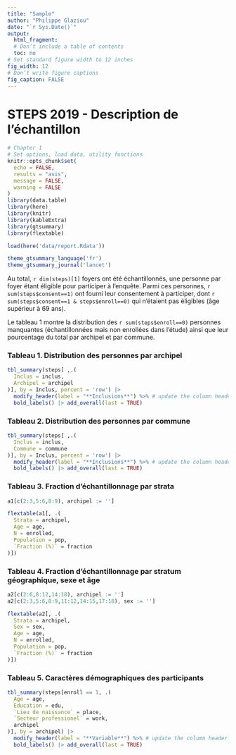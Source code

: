 ```yaml
--- 
title: "Sample" 
author: "Philippe Glaziou" 
date: "`r Sys.Date()`" 
output:  
  html_fragment: 
  # Don’t include a table of contents 
  toc: no 
# Set standard figure width to 12 inches 
fig_width: 12 
# Don’t write figure captions 
fig_caption: FALSE 
--- 
```


# STEPS 2019 - Description de l'échantillon
  
```r
# Chapter 1
# Set options, load data, utility functions 
knitr::opts_chunk$set(
  echo = FALSE,
  results = "asis",
  message = FALSE,
  warning = FALSE
)
library(data.table)
library(here)
library(knitr)
library(kableExtra)
library(gtsummary)
library(flextable)

load(here('data/report.Rdata'))

theme_gtsummary_language('fr')
theme_gtsummary_journal('lancet')

``` 

Au total, `r dim(steps)[1]` foyers ont été échantillonnés, une personne par foyer étant éligible pour participer à l'enquête. Parmi ces personnes, `r sum(steps$consent==1)` ont fourni leur consentement à participer, dont `r sum(steps$consent==1 & steps$enroll==0)` qui n'étaient pas éligibles (âge supérieur à 69 ans). 

Le tableau 1 montre la distribution des `r sum(steps$enroll==0)` personnes manquantes (échantillonnées mais non enrollées dans l'étude) ainsi que leur pourcentage du total par archipel et par commune.


### Tableau 1. Distribution des personnes par archipel

```r
tbl_summary(steps[ ,.(
  Inclus = inclus,
  Archipel = archipel
)], by = Inclus, percent = 'row') |>
  modify_header(label = "**Inclusions**") %>% # update the column header
  bold_labels() |> add_overall(last = TRUE) 

```


### Tableau 2. Distribution des personnes par commune

```r
tbl_summary(steps[ ,.(
  Inclus = inclus,
  Commune = commune
)], by = Inclus, percent = 'row') |>
  modify_header(label = "**Inclusions**") %>% # update the column header
  bold_labels() |> add_overall(last = TRUE) 

```



### Tableau 3. Fraction d'échantillonnage par strata 

```r
a1[c(2:3,5:6,8:9), archipel := '']

flextable(a1[, .(
  Strata = archipel,
  Age = age,
  N = enrolled,
  Population = pop,
  `Fraction (%)` = fraction
)])

```



### Tableau 4. Fraction d'échantillonnage par stratum géographique, sexe et âge 

```r
a2[c(2:6,8:12,14:18), archipel := '']
a2[c(2:3,5:6,8:9,11:12,14:15,17:18), sex := '']

flextable(a2[, .(
  Strata = archipel,
  Sex = sex,
  Age = age,
  N = enrolled,
  Population = pop,
  `Fraction (%)` = fraction
)])

```



### Tableau 5. Caractères démographiques des participants

```r
tbl_summary(steps[enroll == 1, .(
  Age = age,
  Education = edu,
  `Lieu de naissance` = place,
  `Secteur professionel` = work,
  archipel
)], by = archipel) |>
  modify_header(label = "**Variable**") %>% # update the column header
  bold_labels() |> add_overall(last = TRUE) 

```



